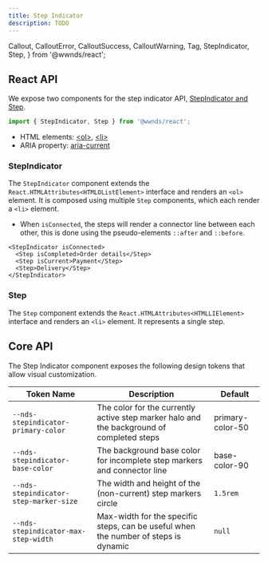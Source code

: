 ```yaml
---
title: Step Indicator
description: TODO
---
```


  Callout,
  CalloutError,
  CalloutSuccess,
  CalloutWarning,
  Tag,
  StepIndicator,
  Step,
} from '@wwnds/react';

## React API

We expose two components for the step indicator API, [StepIndicator and Step](https://github.com/wwnorton/design-system/tree/main/packages/react/src/components/StepIndicator).

```js
import { StepIndicator, Step } from '@wwnds/react';
```

<Callout title="Related concepts" border="left">

- HTML elements: [&lt;ol&gt;](https://developer.mozilla.org/en-US/docs/Web/HTML/Element/ol), [&lt;li&gt;](https://developer.mozilla.org/en-US/docs/Web/HTML/Element/li)
- ARIA property: [aria-current](https://www.w3.org/TR/wai-aria/#aria-current)

</Callout>

### StepIndicator

The `StepIndicator` component extends the `React.HTMLAttributes<HTMLOListElement>` interface and renders an `<ol>` element. It is composed using multiple `Step` components, which each render a `<li>` element.

- When `isConnected`, the steps will render a connector line between each other, this is done using the pseudo-elements `::after` and `::before`.

```tsx live
<StepIndicator isConnected>
  <Step isCompleted>Order details</Step>
  <Step isCurrent>Payment</Step>
  <Step>Delivery</Step>
</StepIndicator>
```

<PropsTable from={StepIndicator} />

### Step

The `Step` component extends the `React.HTMLAttributes<HTMLLIElement>` interface and renders an `<li>` element. It represents a single step.

<PropsTable from={Step} />

## Core API

The Step Indicator component exposes the following design tokens that allow visual customization.

| Token Name                             | Description                                                                               | Default                                 |
| -------------------------------------- | ----------------------------------------------------------------------------------------- | --------------------------------------- |
| `--nds-stepindicator-primary-color`    | The color for the currently active step marker halo and the background of completed steps | <ColorChip>primary-color-50</ColorChip> |
| `--nds-stepindicator-base-color`       | The background base color for incomplete step markers and connector line                  | <ColorChip>base-color-90</ColorChip>    |
| `--nds-stepindicator-step-marker-size` | The width and height of the (non-current) step markers circle                             | `1.5rem`                                |
| `--nds-stepindicator-max-step-width`   | Max-width for the specific steps, can be useful when the number of steps is dynamic       | `null`                                  |
